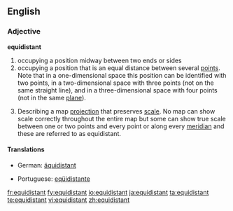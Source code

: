 ==English==

===Adjective===
'''equidistant'''

# occupying a position midway between two ends or sides
# occupying a position that is an equal distance between several [[point]]s.  Note that in a one-dimensional space this position can be identified with two points, in a two-dimensional space with three points (not on the same straight line), and in a three-dimensional space with four points (not in the same [[plane]]).
# {{cartography}} Describing a map [[projection]] that preserves [[scale]]. No map can show scale correctly throughout the entire map but some can show true scale between one or two points and every point or along every [[meridian]] and these are referred to as equidistant.

====Translations====
{{trans-top}}
* German: [[äquidistant]]
{{trans-mid}}
* Portuguese: [[eqüidistante]]
{{trans-bottom}}

[[fr:equidistant]]
[[fy:equidistant]]
[[io:equidistant]]
[[ja:equidistant]]
[[ta:equidistant]]
[[te:equidistant]]
[[vi:equidistant]]
[[zh:equidistant]]